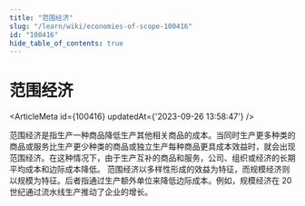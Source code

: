 ```yaml
---
title: "范围经济"
slug: "/learn/wiki/economies-of-scope-100416"
id: "100416"
hide_table_of_contents: true
---
```



# 范围经济

<ArticleMeta id={100416} updatedAt={'2023-09-26 13:58:47'} />
<div className='border-solid border-b border-t-0 my-4 border-[var(--ifm-color-gray-300)]' />

范围经济是指生产一种商品降低生产其他相关商品的成本。当同时生产更多种类的商品或服务比生产更少种类的商品或独立生产每种商品更具成本效益时，就会出现范围经济。在这种情况下，由于生产互补的商品和服务，公司、组织或经济的长期平均成本和边际成本降低。 范围经济以多样性形成的效益为特征，而规模经济则以规模为特征。后者指通过生产额外单位来降低边际成本。例如，规模经济在 20 世纪通过流水线生产推动了企业的增长。
